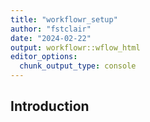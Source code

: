 ```yaml
---
title: "workflowr_setup"
author: "fstclair"
date: "2024-02-22"
output: workflowr::wflow_html
editor_options:
  chunk_output_type: console
---
```


## Introduction

```r

```

